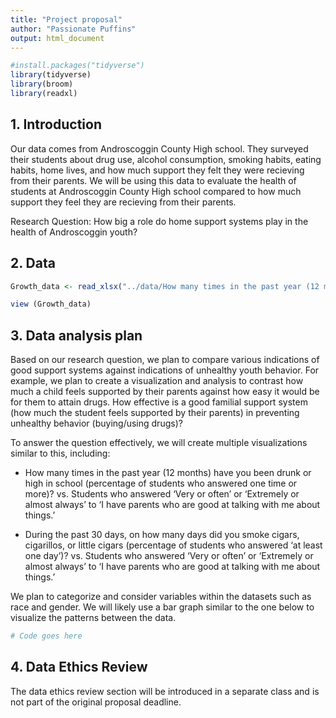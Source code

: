 ```yaml
--- 
title: "Project proposal"
author: "Passionate Puffins"
output: html_document
---
```


```r
#install.packages("tidyverse")
library(tidyverse)
library(broom)
library(readxl)
```

## 1. Introduction

Our data comes from Androscoggin County High school. They surveyed their students about drug use, alcohol consumption, smoking habits, eating habits, home lives, and how much support they felt they were recieving from their parents. We will be using this data to evaluate the health of students at Androscoggin County High school compared to how much support they feel they are recieving from their parents.  

Research Question: How big a role do home support systems play in the health of Androscoggin youth? 

## 2. Data

```r
Growth_data <- read_xlsx("../data/How many times in the past year (12 months) have you been drunk or high at school? (hn126) Percentage of students who answered at least 1 time.xlsx")
```



```r
view (Growth_data)
```


## 3. Data analysis plan

Based on our research question, we plan to compare various indications of good support systems against indications of unhealthy youth behavior. For example, we plan to create a visualization and analysis to contrast how much a child feels supported by their parents against how easy it would be for them to attain drugs. How effective is a good familial support system (how much the student feels supported by their parents) in preventing unhealthy behavior (buying/using drugs)? 

To answer the question effectively, we will create multiple visualizations similar to this, including:

- How many times in the past year (12 months) have you been drunk or high in school (percentage of students who answered one time or more)? vs. Students who answered 'Very or often' or 'Extremely or almost always' to 'I have parents who are good at talking with me about things.' 

- During the past 30 days, on how many days did you smoke cigars, cigarillos, or little cigars (percentage of students who answered 'at least one day')? vs. Students who answered 'Very or often' or 'Extremely or almost always' to 'I have parents who are good at talking with me about things.' 

We plan to categorize and consider variables within the datasets such as race and gender. We will likely use a bar graph similar to the one below to visualize the patterns between the data.   


```r
# Code goes here
```


## 4. Data Ethics Review

The data ethics review section will be introduced in a separate class and is not part of the original proposal deadline.


